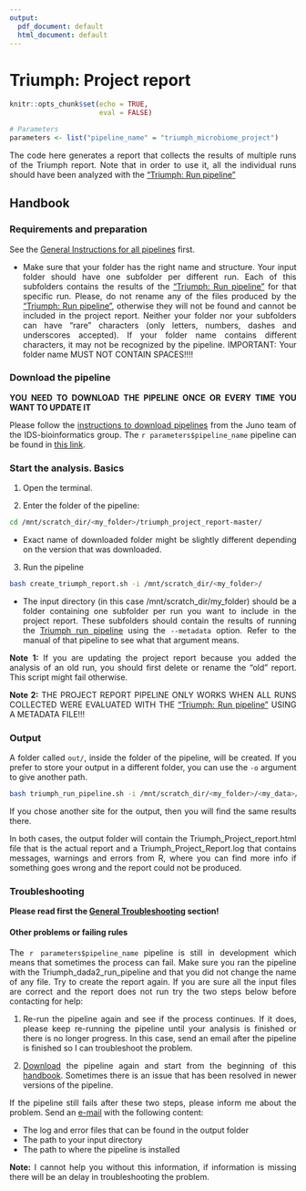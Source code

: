 ```yaml
---
output:
  pdf_document: default
  html_document: default
---
```

# Triumph: Project report {#triumph_project}

<style>
body {
text-align: justify}
</style>

```r
knitr::opts_chunk$set(echo = TRUE, 
                      eval = FALSE)
```

```r

# Parameters
parameters <- list("pipeline_name" = "triumph_microbiome_project")

```

The code here generates a report that collects the results of multiple runs of the Triumph report. Note that in order to use it, all the individual runs should have been analyzed with the ["Triumph: Run pipeline"](#triumph_run)

## Handbook

### Requirements and preparation

See the [General Instructions for all pipelines](#general-instructions) first.  

- Make sure that your folder has the right name and structure. Your input folder should have one subfolder per different run. Each of this subfolders contains the results of the ["Triumph: Run pipeline"](#triumph_run) for that specific run. Please, do not rename any of the files produced by the ["Triumph: Run pipeline"](#triumph_run), otherwise they will not be found and cannot be included in the project report. Neither your folder nor your subfolders can have "rare" characters (only letters, numbers, dashes and underscores accepted). If your folder name contains different characters, it may not be recognized by the pipeline. IMPORTANT: Your folder name MUST NOT CONTAIN SPACES!!!!  

### Download the pipeline   

**YOU NEED TO DOWNLOAD THE PIPELINE ONCE OR EVERY TIME YOU WANT TO UPDATE IT**

Please follow the [instructions to download pipelines](#downloading-instructions) from the Juno team of the IDS-bioinformatics group. The `r parameters$pipeline_name` pipeline can be found in [this link](https://gitl01-int-p.rivm.nl/hernanda/triumph_project_report).  

### Start the analysis. Basics

1. Open the terminal.  

2. Enter the folder of the pipeline:  

```bash
cd /mnt/scratch_dir/<my_folder>/triumph_project_report-master/
```
* Exact name of downloaded folder might be slightly different depending on the version that was downloaded.

3. Run the pipeline  

```bash
bash create_triumph_report.sh -i /mnt/scratch_dir/<my_folder>/
```
* The input directory (in this case /mnt/scratch_dir/my_folder) should be a folder containing one subfolder per run you want to include in the project report. These subfolders should contain the results of running the [Triumph run pipeline](#triumph_run) using the `--metadata` option. Refer to the manual of that pipeline to see what that argument means.  

**Note 1:** If you are updating the project report because you added the analysis of an old run, you should first delete or rename the "old" report. This script might fail otherwise.

**Note 2:** THE PROJECT REPORT PIPELINE ONLY WORKS WHEN ALL RUNS COLLECTED WERE EVALUATED WITH THE ["Triumph: Run pipeline"](#triumph_run) USING A METADATA FILE!!! 

### Output 

A folder called `out/`, inside the folder of the pipeline, will be created. If you prefer to store your output in a different folder, you can use the `-o` argument to give another path.  

```bash
bash triumph_run_pipeline.sh -i /mnt/scratch_dir/<my_folder>/<my_data>/ -o /mnt/scratch_dir/<my_folder>/<my_results>/

```

If you chose another site for the output, then you will find the same results there. 

In both cases, the output folder will contain the Triumph_Project_report.html file that is the actual report and a Triumph_Project_Report.log that contains messages, warnings and errors from R, where you can find more info if something goes wrong and the report could not be produced. 


### Troubleshooting 

**Please read first the [General Troubleshooting](#general-troubleshooting) section!**


#### Other problems or failing rules  

The `r parameters$pipeline_name` pipeline is still in development which means that sometimes the process can fail. Make sure you ran the pipeline with the Triumph_dada2_run_pipeline and that you did not change the name of any file. Try to create the report again. If you are sure all the input files are correct and the report does not run try the two steps below before contacting for help:

1. Re-run the pipeline again and see if the process continues. If it does, please keep re-running the pipeline until your analysis is finished or there is no longer progress. In this case, send an email after the pipeline is finished so I can troubleshoot the problem.

2. [Download](https://gitl01-int-p.rivm.nl/hernanda/triumph_project_report) the pipeline again and start from the beginning of this [handbook](#triumph_project). Sometimes there is an issue that has been resolved in newer versions of the pipeline.

If the pipeline still fails after these two steps, please inform me about the problem. Send an [e-mail](mailto:alejandra.hernandez.segura@rivm.nl) with the following content:

* The log and error files that can be found in the output folder
* The path to your input directory
* The path to where the pipeline is installed

**Note:** I cannot help you without this information, if information is missing there will be an delay in troubleshooting the problem.